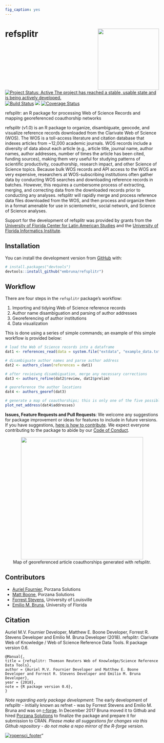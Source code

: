 ```yaml
---
fig_caption: yes
---
```


# refsplitr <img src="man/figures/refsplitrhex.png" height="200" align="right">

[![Project Status: Active The project has reached a stable, usable state and is being actively developed.](http://www.repostatus.org/badges/latest/active.svg)](http://www.repostatus.org/#active)    [![Build Status](https://travis-ci.org/embruna/refsplitr.svg?branch=master)](https://travis-ci.org/embruna/refsplitr)    [![](https://badges.ropensci.org/256_status.svg)](https://github.com/ropensci/onboarding/issues/256)   [![Coverage Status](https://coveralls.io/repos/github/embruna/refnet/badge.svg?branch=master)](https://coveralls.io/github/embruna/refnet?branch=master)

refsplitr: an R package for processing Web of Science Records and mapping georeferenced coauthorship networks

refsplitr (v1.0) is an R package to organize, disambiguate, geocode, and visualize reference records downloaded from the Clarivate Web of Science (WOS). The WOS is a toll-access literature and citation database that indexes articles from ~12,000 academic journals. WOS records  include a diversity of data about each article (e.g., article title, journal name, author names, author addresses, number of times the article has been cited, funding sources), making them very useful for studying patterns of scientific productivity, coauthorship, research impact, and other Science of Science topics. Because bulk WOS records and API access to the WOS are very expensive, researchers at WOS-subscribing institutions often gather data by conducting WOS searches and downloading reference records in batches. However, this requires a cumbersome process of extracting, merging, and correcting data from the downloaded records prior to conducting any analyses. refsplitr will rapidly merge and process reference data files downloaded from the WOS, and then process and organize them in a format amenable for use in scientometric, social network, and Science of Science analyses. 

Support for the development of refsplitr was provided by grants from the [University of Florida Center for Latin American Studies](http://www.latam.ufl.edu/) and the [University of Florida Informatics Institute](https://informatics.institute.ufl.edu/).

## Installation

You can install the development version from [GitHub](https://github.com/) with:

``` r
# install.packages("devtools")
devtools::install_github("embruna/refsplitr")
```

## Workflow

There are four steps in the `refsplitr` package's workflow:   

1. Importing and tidying Web of Science reference records
2. Author name disambiguation and parsing of author addresses
3. Georeferencing of author institutions
4. Data visualization

This is done using a series of simple commands; an example of this simple workflow is provided below:

```r

# load the Web of Science records into a dataframe
dat1 <- references_read(data = system.file("extdata", "example_data.txt", package = "refsplitr"), dir = FALSE)

# disambiguate author names and parse author address
dat2 <- authors_clean(references = dat1)

# after revieiwng disambiguation, merge any necessary corrections
dat3 <- authors_refine(dat2$review, dat2$prelim)

# georeference the author locations
dat4 <- authors_georef(dat3)

# generate a map of coauthorships; this is only one of the five possible visualizations  
plot_net_address(dat4$addresses)
```

**Issues, Feature Requests and Pull Requests**: We welcome any suggestions for package improvement or ideas for features to include in future versions. If you have suggestions, [here is how to contribute](https://github.com/embruna/refsplitr/blob/master/CONTRIBUTING.md). We expect everyone contributing to the package to abide by our [Code of Conduct](https://github.com/embruna/refsplitr/blob/master/CODE_OF_CONDUCT.md). 

<center>
<img src="man/figures/coauthor_connections_BITR.png" height="400">
</center>
<center>
Map of georeferenced article coauthorships generated with refsplitr.
</center>

  
## Contributors
* [Auriel Fournier](https://github.com/aurielfournier), Porzana Solutions
* [Matt Boone](https://github.com/birderboone), Porzana Solutions
* [Forrest Stevens](http://forreststevens.com/teaching/research.html), University of Louisville
* [Emilio M. Bruna](https://github.com/embruna), University of Florida

## Citation

Auriel M.V. Fournier Developer, Matthew E. Boone Developer, Forrest R.
  Stevens Developer and Emilio M. Bruna Developer (2018). refsplitr:
  Clarivate Web of Knowledge / Web of Science  Reference Data Tools. R package version
  0.6.
  
    @Manual{,
    title = {refsplitr: Thomson Reuters Web of Knowledge/Science Reference Data Tools},
    author = {Auriel M.V. Fournier Developer and Matthew E. Boone Developer and Forrest R. Stevens Developer and Emilio M. Bruna Developer},
    year = {2018},
    note = {R package version 0.6},
    }
    

_Note regarding early package development_: The early development of refsplitr - initially known as refnet - was by Forrest Stevens and Emilio M. Bruna and was on [r-forge](https://r-forge.r-project.org/projects/refnet/). In December 2017 Bruna moved it to Github and hired [Porzana Solutions](https://github.com/aurielfournier) to finalize the package and prepare it for submission to CRAN.  _Please make all suggestions for changes via this Github repository - do *not* make a repo mirror of the R-forge version._

[![ropensci_footer](https://ropensci.org/public_images/ropensci_footer.png)](https://ropensci.org)"